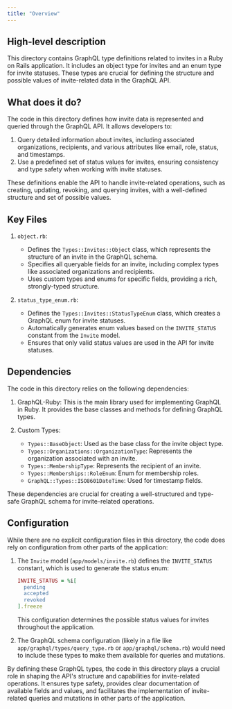 ```yaml
---
title: "Overview"
---
```


## High-level description
This directory contains GraphQL type definitions related to invites in a Ruby on Rails application. It includes an object type for invites and an enum type for invite statuses. These types are crucial for defining the structure and possible values of invite-related data in the GraphQL API.

## What does it do?
The code in this directory defines how invite data is represented and queried through the GraphQL API. It allows developers to:

1. Query detailed information about invites, including associated organizations, recipients, and various attributes like email, role, status, and timestamps.
2. Use a predefined set of status values for invites, ensuring consistency and type safety when working with invite statuses.

These definitions enable the API to handle invite-related operations, such as creating, updating, revoking, and querying invites, with a well-defined structure and set of possible values.

## Key Files

1. `object.rb`:
   - Defines the `Types::Invites::Object` class, which represents the structure of an invite in the GraphQL schema.
   - Specifies all queryable fields for an invite, including complex types like associated organizations and recipients.
   - Uses custom types and enums for specific fields, providing a rich, strongly-typed structure.

2. `status_type_enum.rb`:
   - Defines the `Types::Invites::StatusTypeEnum` class, which creates a GraphQL enum for invite statuses.
   - Automatically generates enum values based on the `INVITE_STATUS` constant from the `Invite` model.
   - Ensures that only valid status values are used in the API for invite statuses.

## Dependencies
The code in this directory relies on the following dependencies:

1. GraphQL-Ruby: This is the main library used for implementing GraphQL in Ruby. It provides the base classes and methods for defining GraphQL types.

2. Custom Types:
   - `Types::BaseObject`: Used as the base class for the invite object type.
   - `Types::Organizations::OrganizationType`: Represents the organization associated with an invite.
   - `Types::MembershipType`: Represents the recipient of an invite.
   - `Types::Memberships::RoleEnum`: Enum for membership roles.
   - `GraphQL::Types::ISO8601DateTime`: Used for timestamp fields.

These dependencies are crucial for creating a well-structured and type-safe GraphQL schema for invite-related operations.

## Configuration
While there are no explicit configuration files in this directory, the code does rely on configuration from other parts of the application:

1. The `Invite` model (`app/models/invite.rb`) defines the `INVITE_STATUS` constant, which is used to generate the status enum:

   ```ruby
   INVITE_STATUS = %i[
     pending
     accepted
     revoked
   ].freeze
   ```

   This configuration determines the possible status values for invites throughout the application.

2. The GraphQL schema configuration (likely in a file like `app/graphql/types/query_type.rb` or `app/graphql/schema.rb`) would need to include these types to make them available for queries and mutations.

By defining these GraphQL types, the code in this directory plays a crucial role in shaping the API's structure and capabilities for invite-related operations. It ensures type safety, provides clear documentation of available fields and values, and facilitates the implementation of invite-related queries and mutations in other parts of the application.
